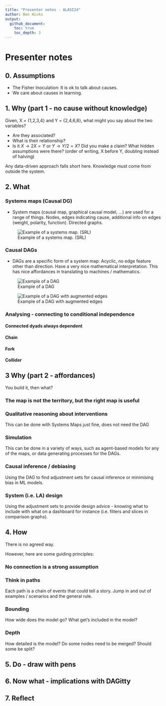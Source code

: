 ```yaml
---
title: "Presenter notes - ALASI24"
author: Ben Hicks
output:
  github_document:
    toc: true
    toc_depth: 3
---
```


# Presenter notes

## 0. Assumptions

-   The Fisher Inoculation: It is ok to talk about causes.
-   We care about causes in learning.

## 1. Why (part 1 - no cause without knowledge)

Given, X = {1,2,3,4} and Y = {2,4,6,8}, what might you say about the two variables?

-   Are they associated?
-   What is their relationship?
-   Is it $X \rightarrow 2X=Y$ or $Y \rightarrow Y/2 = X$? Did you make a claim? What hidden assumptions were there? (order of writing, X before Y, doubling instead of halving)

Any data-driven approach falls short here. Knowledge must come from outside the system.

## 2. What

### Systems maps (Causal DG)

-   System maps (causal map, graphical causal model, ...) are used for a range of things. Nodes, edges indicating cause, additional info on edges (weight, polarity, function). Directed graphs.

![Example of a systems map. (SRL)](bjet13321-fig-0002-m.jpg)

### Causal DAGs

-   DAGs are a specific form of a system map: Acyclic, no edge feature other than direction. Have a very nice mathematical interpretation. This has nice affordances in translating to machines / mathematics.

![Example of a DAG](home-library-DAG-1.png)

![Example of a DAG with augmented edges](home-library-dag-2.png)

### Analysing - connecting to conditional independence

#### Connected dyads always dependent

#### Chain

#### Fork

#### Collider

## 3 Why (part 2 - affordances)

You build it, then what?

### The map is not the territory, but the right map is useful


### Qualitative reasoning about interventions

This can be done with Systems Maps just fine, does not need the DAG

### Simulation

This can be done in a variety of ways, such as agent-based models for any of the maps, or data generating processes for the DAGs. 

### Causal inference / debiasing

Using the DAG to find adjustment sets for causal inference or minimising bias in ML models.

### System (i.e. LA) design

Using the adjustment sets to provide design advice - knowing what to include with what on a dashboard for instance (i.e. filters and slices in comparison graphs).

## 4. How

There is no agreed way. 

However, here are some guiding principles:

### No connection is a strong assumption

### Think in paths

Each path is a chain of events that could tell a story. Jump in and out of examples / scenarios and the general rule. 

### Bounding

How wide does the model go? What get's included in the model?

### Depth

How detailed is the model? Do some nodes need to be merged? Should some be split?

## 5. Do - draw with pens

## 6. Now what - implications with DAGitty

## 7. Reflect
